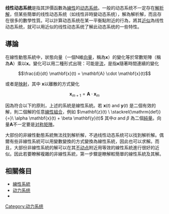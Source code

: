 {{orphan|time=2017-01-09T12:06:35+00:00}}
{{unreferenced|time=2017-01-09T12:05:48+00:00}}
'''线性动态系统'''是指其評價函數為[[線性|線性]]的[[动态系统|动态系统]]。一般的动态系统不一定存在[[解析解|解析解]]，但某些簡單的线性动态系统（如线性非時變动态系统），解為解析解，而且存在很多的數學性質。可以計算动态系统在某一平衡點附近的行為，將其[[近似|近似]]為线性动态系统，就可以用近似的线性动态系统了解此动态系统的一些特性。

==導論==
在線性動態系統中，狀態向量（一個N維[[向量空間|向量]]，稱為<math>\mathbf{x}</math>）的變化等於常數矩陣（稱為<math>\mathbf{A}</math>）乘以<math>\mathbf{x}</math>。變化可以用二種形式出現：可能是[[流_(数学)|流]]，是指<math>\mathbf{x}</math>隨著時間連續的變化

:<math>
\frac{d}{dt} \mathbf{x}(t) = \mathbf{A} \cdot \mathbf{x}(t)
</math>

或者是[[映射|映射]]，其中
<math>\mathbf{x}</math>以離散的方式變化

:<math>
\mathbf{x}_{m+1} = \mathbf{A} \cdot \mathbf{x}_{m}
</math>

因為符合以下的原則，上述的系統是線性系統。若
<math>\mathbf{x}(t)</math> and <math>\mathbf{y}(t)</math> 
是二個有效的解，則二個解的任意[[線性組合|線性組合]]，例如
<math>\mathbf{z}(t) \ \stackrel{\mathrm{def}}{=}\  \alpha \mathbf{x}(t) + \beta \mathbf{y}(t)</math> 
其中<math>\alpha</math> and <math>\beta</math>
為二個[[純量|純量]]。向量<math>\mathbf{A}</math>不一定要是[[对称_(数学)|对称矩陣]]。 

大部份的非線性動態系統無法找到解析解，不過线性动态系统可以找到解析解。偶爾有些非線性系統可以用變數變換的方式變換為線性系統，因此也可以求解。而且，大部份非線性系統的解可以在其[[不动点|不动点]]附近用等效的線性系統進行很好的近似。因此若要瞭解複雜的非線性系統，第一步驟是瞭解較簡單的線性系統及其解。

==相關條目==
*[[線性系統|線性系統]]
*[[动力系统|动力系统]]
*{{le|動力系統及微分方程主題列表|List of dynamical systems and differential equations topics}}
[[Category:动力系统|Category:动力系统]]